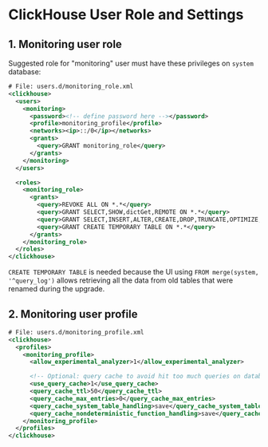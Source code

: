# ClickHouse User Role and Settings

## 1. Monitoring user role

Suggested role for "monitoring" user must have these privileges on `system` database:

```xml
# File: users.d/monitoring_role.xml
<clickhouse>
  <users>
    <monitoring>
      <password><!-- define password here --></password>
      <profile>monitoring_profile</profile>
      <networks><ip>::/0</ip></networks>
      <grants>
        <query>GRANT monitoring_role</query>
      </grants>
    </monitoring>
  </users>

  <roles>
    <monitoring_role>
      <grants>
        <query>REVOKE ALL ON *.*</query>
        <query>GRANT SELECT,SHOW,dictGet,REMOTE ON *.*</query>
        <query>GRANT SELECT,INSERT,ALTER,CREATE,DROP,TRUNCATE,OPTIMIZE,SHOW,dictGet ON system.*</query>
        <query>GRANT CREATE TEMPORARY TABLE ON *.*</query>
      </grants>
    </monitoring_role>
  </roles>
</clickhouse>
```

`CREATE TEMPORARY TABLE` is needed because the UI using `FROM merge(system, '^query_log')` allows retrieving all the data from old tables that were renamed during the upgrade.

## 2. Monitoring user profile

```xml
# File: users.d/monitoring_profile.xml
<clickhouse>
  <profiles>
    <monitoring_profile>
      <allow_experimental_analyzer>1</allow_experimental_analyzer>

      <!-- Optional: query cache to avoid hit too much queries on database -->
      <use_query_cache>1</use_query_cache>
      <query_cache_ttl>50</query_cache_ttl>
      <query_cache_max_entries>0</query_cache_max_entries>
      <query_cache_system_table_handling>save</query_cache_system_table_handling>
      <query_cache_nondeterministic_function_handling>save</query_cache_nondeterministic_function_handling>
    </monitoring_profile>
  </profiles>
</clickhouse>
```
